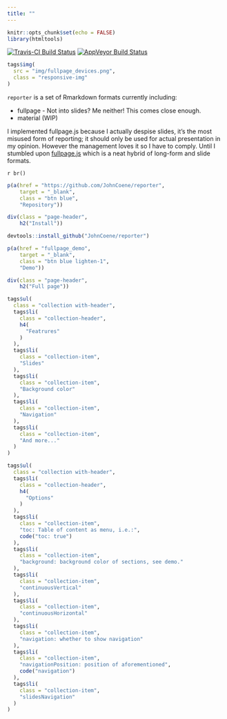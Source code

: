 ```yaml
---
title: ""
---
```


```r
knitr::opts_chunk$set(echo = FALSE)
library(htmltools)
```

<main>
<div class = "container">

[![Travis-CI Build Status](https://travis-ci.org/JohnCoene/reporter.svg?branch=master)](https://travis-ci.org/JohnCoene/reporter)
[![AppVeyor Build Status](https://ci.appveyor.com/api/projects/status/github/JohnCoene/reporter?branch=master&svg=true)](https://ci.appveyor.com/project/JohnCoene/reporter)

```r
tags$img(
  src = "img/fullpage_devices.png",
  class = "responsive-img"
)
```

`reporter` is a set of Rmarkdown formats currently including:

* fullpage - Not into slides? Me neither! This comes close enough.
* material (WIP)

I implemented fullpage.js because I actually despise slides, it's the most misused form of reporting; it should only be used for actual presentation in my opinion. However the management loves it so I have to comply. Until I stumbled upon [fullpage.js](https://alvarotrigo.com/fullPage/) which is a neat hybrid of long-form and slide formats.

`r br()`

```r
p(a(href = "https://github.com/JohnCoene/reporter", 
    target = "_blank",
    class = "btn blue",
    "Repository"))
```

```r
div(class = "page-header",
    h2("Install"))
```

```r
devtools::install_github("JohnCoene/reporter")
```

```r
p(a(href = "fullpage_demo", 
    target = "_blank",
    class = "btn blue lighten-1",
    "Demo"))
```

```r
div(class = "page-header",
    h2("Full page"))
```

```r
tags$ul(
  class = "collection with-header",
  tags$li(
    class = "collection-header",
    h4(
      "Featrures"
    )
  ),
  tags$li(
    class = "collection-item",
    "Slides"
  ),
  tags$li(
    class = "collection-item",
    "Background color"
  ),
  tags$li(
    class = "collection-item",
    "Navigation"
  ),
  tags$li(
    class = "collection-item",
    "And more..."
  )
)
```

```r
tags$ul(
  class = "collection with-header",
  tags$li(
    class = "collection-header",
    h4(
      "Options"
    )
  ),
  tags$li(
    class = "collection-item",
    "toc: Table of content as menu, i.e.:",
    code("toc: true")
  ),
  tags$li(
    class = "collection-item",
    "background: background color of sections, see demo."
  ),
  tags$li(
    class = "collection-item",
    "continuousVertical"
  ),
  tags$li(
    class = "collection-item",
    "continuousHorizontal"
  ),
  tags$li(
    class = "collection-item",
    "navigation: whether to show navigation"
  ),
  tags$li(
    class = "collection-item",
    "navigationPosition: position of aforementioned",
    code("navigation")
  ),
  tags$li(
    class = "collection-item",
    "slidesNavigation"
  )
)
```

</div>
</main>